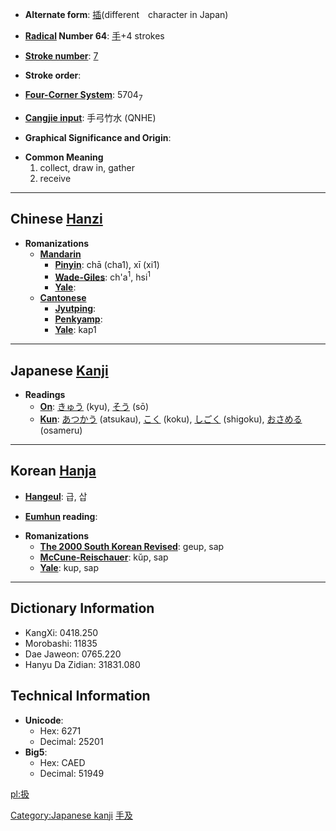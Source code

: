 * '''Alternate form''': [[插]](different　character in Japan) 

* '''[[Wiktionary:Chinese radical index| Radical]] Number 64''': [[Wiktionary:Chinese radical index 手|手]]+4 strokes

* '''[[Wiktionary:Chinese total strokes index|Stroke number]]''': [[Wiktionary:Chinese total strokes index 7|7]]

* '''Stroke order''': 

* '''[[Wiktionary:Chinese four corner index|Four-Corner System]]''': 5704<sub>7</sub>

* '''[[Wiktionary:Chinese Cangjie index|Cangjie input]]''': 手弓竹水 (QNHE)

* '''Graphical Significance and Origin''': 

* '''Common Meaning'''
*#collect, draw in, gather
*# receive


----

== Chinese [[Hanzi]] ==

* '''Romanizations'''
** '''[[Mandarin]]'''
*** '''[[Pinyin]]''': chā (cha1), xī (xi1)
*** '''[[Wade-Giles]]''': ch'a<sup>1</sup>, hsi<sup>1</sup>
*** '''[[Yale]]''': 
** '''[[Cantonese]]'''
*** '''[[Jyutping]]''':
*** '''[[Penkyamp]]''': 
*** '''[[Yale]]''': kap1


----

== Japanese [[Kanji]] ==

* '''Readings'''
** '''[[On]]''': [[きゅう]] (kyu), [[そう]] (sō)
** '''[[Kun]]''': [[あつかう]] (atsukau), [[こく]] (koku), [[しごく]] (shigoku), [[おさめる]] (osameru) 
 

----

== Korean [[Hanja]] ==

* '''[[Hangeul]]''': 급, 삽

* '''[[Eumhun]] reading''': 

* '''Romanizations'''
** '''[[The 2000 South Korean Revised Romanization|The 2000 South Korean Revised]]''': geup, sap
** '''[[McCune-Reischauer]]''': kŭp, sap
** '''[[Yale]]''': kup, sap

----

== Dictionary Information ==

* KangXi: 0418.250
* Morobashi: 11835
* Dae Jaweon: 0765.220
* Hanyu Da Zidian: 31831.080

== Technical Information ==

* '''Unicode''':
** Hex: 6271
** Decimal: 25201
* '''Big5''':
** Hex: CAED
** Decimal: 51949

[[Category:Japanese kanji]]
[[Category:CJKV simplified characters which already existed as traditional characters|手及]]

[[pl:扱]]